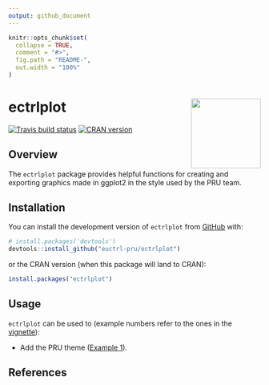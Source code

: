 ```yaml
---
output: github_document
---
```


<!-- README.md is generated from README.Rmd. Please edit that file -->

```r
knitr::opts_chunk$set(
  collapse = TRUE,
  comment = "#>",
  fig.path = "README-",
  out.width = "100%"
)
```
# ectrlplot <img src="man/figures/logo.svg" align="right" height="139" />

[![Travis build status](https://travis-ci.org/euctrl-pru/ectrlplot.svg?branch=master)](https://travis-ci.org/euctrl-pru/ectrlplot)
[![CRAN version](https://www.r-pkg.org/badges/version/ectrlplot)](https://cran.r-project.org/package=ectrlplot)


## Overview

The `ectrlplot` package provides helpful functions for creating and exporting graphics made in ggplot2 in the style used by the PRU team.

## Installation

You can install the development version of `ectrlplot` from 
[GitHub](https://github.com/euctrl-pru/ectrlplot) with:

```r
# install.packages('devtools')
devtools::install_github("euctrl-pru/ectrlplot")
```

or the CRAN version (when this package will land to CRAN):

```r
install.packages("ectrlplot")
```

## Usage

`ectrlplot` can be used to (example numbers refer to the
ones in the [vignette][vignette]):

* Add the PRU theme ([Example 1][ex1]).

[vignette]: <https://ectrlplot.ansperformance.eu/articles/my-vignette.html> "ectrlplot vignette"
[ex1]: <https://ectrlplot.ansperformance.eu/articles/my-vignette.html#example-01> "Example 1"


## References
